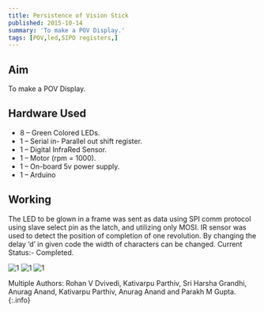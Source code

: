 ```yaml
---
title: Persistence of Vision Stick
published: 2015-10-14
summary: 'To make a POV Display.'
tags: [POV,led,SIPO registers,]
---
```


## Aim
To make a POV Display.

## Hardware Used
- 8 – Green Colored LEDs.
- 1 – Serial in- Parallel out shift register.
- 1 – Digital InfraRed Sensor.
- 1 – Motor (rpm = 1000).
- 1 – On-board 5v power supply.
- 1 – Arduino

## Working
The LED to be glown in a frame was sent as data using SPI comm protocol
using slave select pin as the latch, and utilizing only MOSI.
IR sensor was used to detect the position of completion of one revolution.
By changing the delay ‘d’ in given code the width of characters can be changed.
Current Status:- Completed.

<Image
  src='/static/images/blog/Persistence-Vision-Stick/1.png'
  alt='1'
  width='auto'
  height='auto'
/>
<Image
  src='/static/images/blog/Persistence-Vision-Stick/2.png'
  alt='1'
  width='auto'
  height='auto'
/>
<Image
  src='/static/images/blog/Persistence-Vision-Stick/3.png'
  alt='1'
  width='auto'
  height='auto'
/>

<EmbedItem url='https://www.youtube.com/embed/thcln1SD9bk' />

Multiple Authors: Rohan V Dvivedi, Kativarpu Parthiv, Sri Harsha Grandhi, Anurag Anand, Kativarpu Parthiv, Anurag Anand and Parakh M Gupta.
{:.info}